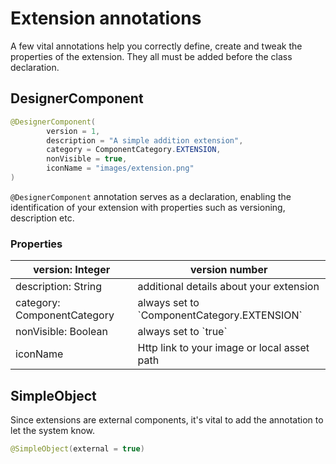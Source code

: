 # Extension annotations

A few vital annotations help you correctly define, create and tweak the properties of the extension.
They all must be added before the class declaration.

## DesignerComponent

```java
@DesignerComponent(
        version = 1,
        description = "A simple addition extension",
        category = ComponentCategory.EXTENSION,
        nonVisible = true,
        iconName = "images/extension.png"
)
```

`@DesignerComponent` annotation serves as a declaration, enabling the identification of your extension with properties such as versioning, description etc.

### Properties

| version: Integer            | version number                                |
| --------------------------- | --------------------------------------------- |
| description: String         | additional details about your extension       |
| category: ComponentCategory | always set to \`ComponentCategory.EXTENSION\` |
| nonVisible: Boolean         | always set to \`true\`                        |
| iconName                    | Http link to your image or local asset path   |


## SimpleObject

Since extensions are external components, it's vital to add the annotation to let the system know.

```java
@SimpleObject(external = true)
```
